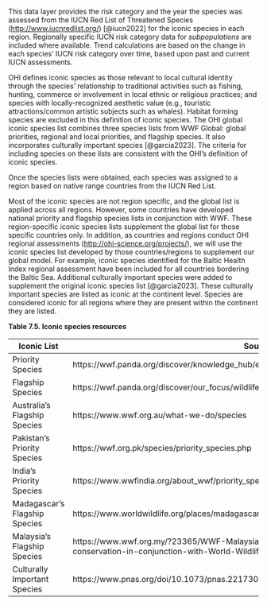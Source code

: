 This data layer provides the risk category and the year the species was assessed from the IUCN Red List of Threatened Species ([http://www.iucnredlist.org/](http://www.iucnredlist.org/)) [@iucn2022] for the iconic species in each region. Regionally specific IUCN risk category data for *subpopulations* are included where available. Trend calculations are based on the change in each species' IUCN risk category over time, based upon past and current IUCN assessments.

OHI defines iconic species as those relevant to local cultural identity through the species’ relationship to traditional activities such as fishing, hunting, commerce or involvement in local ethnic or religious practices; and species with locally-recognized aesthetic value (e.g., touristic attractions/common artistic subjects such as whales). Habitat forming species are excluded in this definition of iconic species. The OHI global iconic species list combines three species lists from WWF Global: global priorities, regional and local priorities, and flagship species. It also incorporates culturally important species [@garcia2023]. The criteria for including species on these lists are consistent with the OHI’s definition of iconic species. 

Once the species lists were obtained, each species was assigned to a region based on native range countries from the IUCN Red List. 

Most of the iconic species are not region specific, and the global list is applied across all regions. However, some countries have developed national priority and flagship species lists in conjunction with WWF. These region-specific iconic species lists supplement the global list for those specific countries only. In addition, as countries and regions conduct OHI regional assessments ([http://ohi-science.org/projects/](http://ohi-science.org/projects/)), we will use the iconic species list developed by those countries/regions to supplement our global model. For example, iconic species identified for the Baltic Health Index regional assessment have been included for all countries bordering the Baltic Sea. Additional culturally important species were added to supplement the original iconic species list [@garcia2023]. These culturally important species are listed as iconic at the continent level. Species are considered iconic for all regions where they are present within the continent they are listed. 

**Table 7.5. Iconic species resources**

Iconic List                   | Source 
----------------------------- | -----------------------------
Priority Species              | https://wwf.panda.org/discover/knowledge_hub/endangered_species/
Flagship Species              | https://wwf.panda.org/discover/our_focus/wildlife_practice/flagship_keystone_indicator_definition/
Australia’s Flagship Species  | https://www.wwf.org.au/what-we-do/species
Pakistan’s Priority Species   | https://wwf.org.pk/species/priority_species.php
India’s Priority Species      | https://www.wwfindia.org/about_wwf/priority_species/
Madagascar’s Flagship Species | https://www.worldwildlife.org/places/madagascar
Malaysia’s Flagship Species   | https://www.wwf.org.my/?23365/WWF-Malaysia-calls-attention-to-flagship-species-conservation-in-conjunction-with-World-Wildlife-Day
Culturally Important Species  | https://www.pnas.org/doi/10.1073/pnas.2217303120